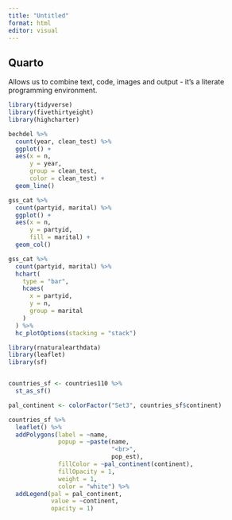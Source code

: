 ```yaml
---
title: "Untitled"
format: html
editor: visual
---
```


## Quarto

Allows us to combine text, code, images and output - it's a literate programming environment.

```r
library(tidyverse)
library(fivethirtyeight)
library(highcharter)
```

```r
bechdel %>% 
  count(year, clean_test) %>% 
  ggplot() +
  aes(x = n,
      y = year,
      group = clean_test,
      color = clean_test) +
  geom_line()
```



```r
gss_cat %>% 
  count(partyid, marital) %>% 
  ggplot() +
  aes(x = n,
      y = partyid,
      fill = marital) +
  geom_col()
```

```r
gss_cat %>% 
  count(partyid, marital) %>% 
  hchart(
    type = "bar",
    hcaes(
      x = partyid,
      y = n,
      group = marital
    )
  ) %>% 
  hc_plotOptions(stacking = "stack")
```

```r
library(rnaturalearthdata)
library(leaflet)
library(sf)


countries_sf <- countries110 %>% 
  st_as_sf()

pal_continent <- colorFactor("Set3", countries_sf$continent)

countries_sf %>% 
  leaflet() %>% 
  addPolygons(label = ~name,
              popup = ~paste(name,
                             "<br>",
                             pop_est),
              fillColor = ~pal_continent(continent),
              fillOpacity = 1,
              weight = 1,
              color = "white") %>% 
  addLegend(pal = pal_continent,
            value = ~continent,
            opacity = 1)

```






